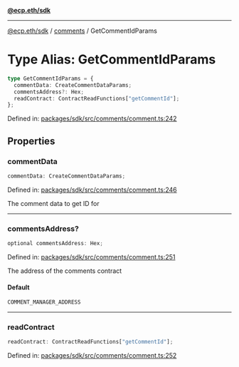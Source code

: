 [**@ecp.eth/sdk**](../../index.mdx)

***

[@ecp.eth/sdk](/sdk-reference/index.mdx) / [comments](/sdk-reference/comments/index.mdx) / GetCommentIdParams

# Type Alias: GetCommentIdParams

```ts
type GetCommentIdParams = {
  commentData: CreateCommentDataParams;
  commentsAddress?: Hex;
  readContract: ContractReadFunctions["getCommentId"];
};
```

Defined in: [packages/sdk/src/comments/comment.ts:242](https://github.com/ecp-eth/comments-monorepo/blob/main/packages/sdk/src/comments/comment.ts#L242)

## Properties

### commentData

```ts
commentData: CreateCommentDataParams;
```

Defined in: [packages/sdk/src/comments/comment.ts:246](https://github.com/ecp-eth/comments-monorepo/blob/main/packages/sdk/src/comments/comment.ts#L246)

The comment data to get ID for

***

### commentsAddress?

```ts
optional commentsAddress: Hex;
```

Defined in: [packages/sdk/src/comments/comment.ts:251](https://github.com/ecp-eth/comments-monorepo/blob/main/packages/sdk/src/comments/comment.ts#L251)

The address of the comments contract

#### Default

```ts
COMMENT_MANAGER_ADDRESS
```

***

### readContract

```ts
readContract: ContractReadFunctions["getCommentId"];
```

Defined in: [packages/sdk/src/comments/comment.ts:252](https://github.com/ecp-eth/comments-monorepo/blob/main/packages/sdk/src/comments/comment.ts#L252)
